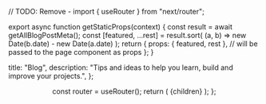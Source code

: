 // TODO: Remove - import { useRouter } from "next/router";

export async function getStaticProps(context) {
  const result = await getAllBlogPostMeta();
  const [featured, ...rest] = result.sort(
    (a, b) => new Date(b.date) - new Date(a.date)
  );
  return {
    props: { featured, rest }, // will be passed to the page component as props
  };
}

  title: "Blog",
  description:
    "Tips and ideas to help you learn, build and improve your projects.",
};

<Header />
<Section as="main">
  <MostRecent featuredPost={props.featured} posts={props.rest} />
</Section>

  const router = useRouter();
  return (
    <Layout
      stickyFooter
      meta={meta}
      slug={router?.pathname}
      title={meta.title}
      description={meta.description}
    >
      <BlogJSONLDHead description={meta.description} />
      {children}
    </Layout>
  );
};
